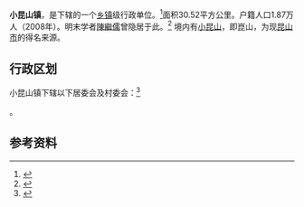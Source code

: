 {{otheruses|subject=上海市的一个镇|other=此镇境内的同名山峰|小昆山 (山峰)}}
{{中国乡级行政区
|景观照片文件名 = 
|景观照片描述 = 
|汉语拼音 = 
|其他语言 = 
|其他语言名称 = 
|旧称 = 
|地名出处 = 
|位置图文件名 = 
|位置图描述 = 
|自定义图片= 
|建置时间 = 
|政府驻地 = 
|毗邻 = 
|总面积 = 
|总人口 = 
|总人口年份 = 
|户籍人口 = 
|户籍人口年份 = 
|常住人口 = 
|常住人口年份 = 
|人口密度 = 
|GDP = 
|GDP年份 = 
|邮政编码 = 
|电话区号 = 21
|官方网站 = 
|网站名称 = 
|31/01/17/121/000}}

'''小昆山镇'''，是{{PRC admin/fullname|31/01/17/121/000|3}}下辖的一个[[乡镇|乡镇]]级行政单位。<ref>{{PRC admin/ref sgc|{{PRC admin/parent|31/01/17/121/000}}}}</ref>面积30.52平方公里。户籍人口1.87万人（2008年）。明末学者[[陳繼儒|陳繼儒]]曾隐居于此。<ref>{{Cite web |url=http://www.shtong.gov.cn/newsite/node2/node2247/node4603/node79844/node79846/userobject1ai102097.html |title=《上海通志》>>第四十四卷 人物>>传主>>陈继儒（1558～1639） |access-date=2019-04-15 |archive-date=2019-04-15 |archive-url=https://web.archive.org/web/20190415131755/http://www.shtong.gov.cn/newsite/node2/node2247/node4603/node79844/node79846/userobject1ai102097.html |dead-url=no }}</ref>
境内有[[小昆山_(山峰)|小昆山]]，即崑山，为现[[昆山市|昆山市]]的得名来源。

== 行政区划 ==

小昆山镇下辖以下居委会及村委会：<ref>{{PRC admin/ref sgc|31/01/17/121/000}}</ref>

{{PRC admin/children|31/01/17/121/000}}。

== 参考资料 ==

{{reflist}}

{{行政区划小作品}}
{{PRC admin/navcat|31/01/17/121/000}}